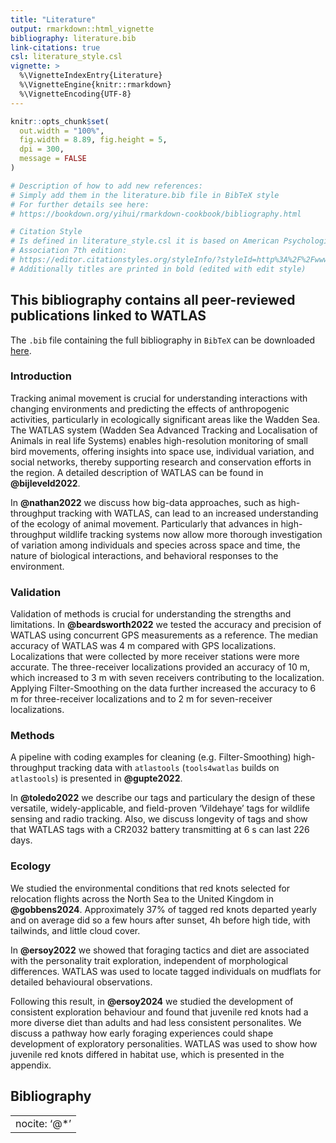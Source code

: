 ```yaml
---
title: "Literature"
output: rmarkdown::html_vignette
bibliography: literature.bib  
link-citations: true
csl: literature_style.csl
vignette: >
  %\VignetteIndexEntry{Literature}
  %\VignetteEngine{knitr::rmarkdown}
  %\VignetteEncoding{UTF-8}
---
```


```r
knitr::opts_chunk$set(
  out.width = "100%",
  fig.width = 8.89, fig.height = 5,
  dpi = 300,
  message = FALSE
)
```


```r
# Description of how to add new references:
# Simply add them in the literature.bib file in BibTeX style
# For further details see here:
# https://bookdown.org/yihui/rmarkdown-cookbook/bibliography.html

# Citation Style
# Is defined in literature_style.csl it is based on American Psychological
# Association 7th edition:
# https://editor.citationstyles.org/styleInfo/?styleId=http%3A%2F%2Fwww.zotero.org%2Fstyles%2Fapa # nolint
# Additionally titles are printed in bold (edited with edit style)
```


## This bibliography contains all peer-reviewed publications linked to WATLAS

The `.bib` file containing the full bibliography in `BibTeX` can be downloaded [here](https://github.com/allertbijleveld/tools4watlas/blob/master/vignettes/literature/literature.bib).

### Introduction 

Tracking animal movement is crucial for understanding interactions with changing environments and predicting the effects of anthropogenic activities, particularly in ecologically significant areas like the Wadden Sea. The WATLAS system  (Wadden Sea Advanced Tracking and Localisation of Animals in real life Systems) enables high-resolution monitoring of small bird movements, offering insights into space use, individual variation, and social networks, thereby supporting research and conservation efforts in the region. A detailed description of WATLAS can be found in **@bijleveld2022**.

In **@nathan2022** we discuss how big-data approaches, such as high-throughput tracking with WATLAS, can lead to an increased understanding of the ecology of animal movement. Particularly that advances in high-throughput wildlife tracking systems now allow more thorough investigation of variation among individuals and species across space and time, the nature of biological interactions, and behavioral responses to the environment.  

### Validation

Validation of methods is crucial for understanding the strengths and limitations. In **@beardsworth2022** we tested the accuracy and precision of WATLAS using concurrent GPS measurements as a reference. The median accuracy of WATLAS was 4 m compared with GPS localizations. Localizations that were collected by more receiver stations were more accurate. The three-receiver localizations provided an accuracy of 10 m, which increased to 3 m with seven receivers contributing to the localization. Applying Filter-Smoothing on the data further increased the accuracy to 6 m for three-receiver localizations and to 2 m for seven-receiver localizations. 

### Methods

A pipeline with coding examples for cleaning (e.g. Filter-Smoothing) high-throughput tracking data with `atlastools` (`tools4watlas` builds on `atlastools`) is presented in **@gupte2022**.

In  **@toledo2022** we describe our tags and particulary the design of these versatile, widely-applicable, and field-proven 'Vildehaye' tags for wildlife sensing and radio tracking. Also, we discuss longevity of tags and show that WATLAS tags with a CR2032 battery transmitting at 6 s can last 226 days. 

### Ecology
 
We studied the environmental conditions that red knots selected for relocation flights across the North Sea to the United Kingdom in **@gobbens2024**. Approximately 37% of tagged red knots departed yearly and on average did so a few hours after sunset, 4h before high tide, with tailwinds, and little cloud cover.  

In **@ersoy2022** we showed that foraging tactics and diet are associated with the personality trait exploration, independent of morphological differences. WATLAS was used to locate tagged individuals on mudflats for detailed behavioural observations.  

Following this result, in **@ersoy2024** we studied the development of consistent exploration behaviour and found that juvenile red knots had a more diverse diet than adults and had less consistent personalites. We discuss a pathway how early foraging experiences could shape development of exploratory personalities. WATLAS was used to show how juvenile red knots differed in habitat use, which is presented in the appendix. 


## Bibliography

---
nocite: '@*'
---

